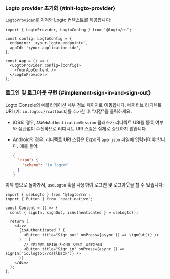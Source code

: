 
### Logto provider 초기화 \{#init-logto-provider}

`LogtoProvider`를 가져와 Logto 컨텍스트를 제공합니다:

```tsx title="App.tsx"
import { LogtoProvider, LogtoConfig } from '@logto/rn';

const config: LogtoConfig = {
  endpoint: '<your-logto-endpoint>',
  appId: '<your-application-id>',
};

const App = () => (
  <LogtoProvider config={config}>
    <YourAppContent />
  </LogtoProvider>
);
```

### 로그인 및 로그아웃 구현 \{#implement-sign-in-and-sign-out}

<SignInFlowSummary />

Logto Console의 애플리케이션 세부 정보 페이지로 이동합니다. 네이티브 리디렉트 URI (예: `io.logto://callback`)를 추가한 후 "저장"을 클릭하세요.

- iOS의 경우, `ASWebAuthenticationSession` 클래스가 리디렉트 URI를 등록 여부와 상관없이 수신하므로 리디렉트 URI 스킴은 실제로 중요하지 않습니다.
- Android의 경우, 리디렉트 URI 스킴은 Expo의 `app.json` 파일에 입력되어야 합니다. 예를 들어:

  ```json title="app.json"
  {
    "expo": {
      "scheme": "io.logto"
    }
  }
  ```

이제 앱으로 돌아가서, `useLogto` 훅을 사용하여 로그인 및 로그아웃을 할 수 있습니다:

```tsx title="App.tsx"
import { useLogto } from '@logto/rn';
import { Button } from 'react-native';

const Content = () => {
  const { signIn, signOut, isAuthenticated } = useLogto();

  return (
    <div>
      {isAuthenticated ? (
        <Button title="Sign out" onPress={async () => signOut()} />
      ) : (
        // 리디렉트 URI를 자신의 것으로 교체하세요
        <Button title="Sign in" onPress={async () => signIn('io.logto://callback')} />
      )}
    </div>
  );
};
```

<Checkpoint />
